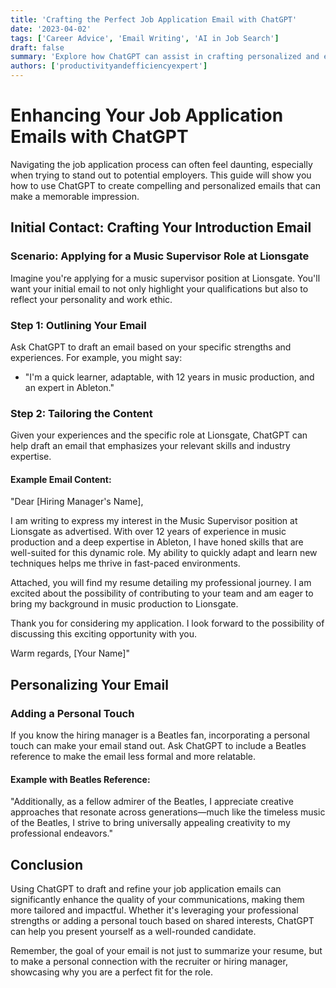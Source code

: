 ```yaml
---
title: 'Crafting the Perfect Job Application Email with ChatGPT'
date: '2023-04-02'
tags: ['Career Advice', 'Email Writing', 'AI in Job Search']
draft: false
summary: 'Explore how ChatGPT can assist in crafting personalized and effective emails to potential employers, enhancing your job application process.'
authors: ['productivityandefficiencyexpert']
---
```


# Enhancing Your Job Application Emails with ChatGPT

Navigating the job application process can often feel daunting, especially when trying to stand out to potential employers. This guide will show you how to use ChatGPT to create compelling and personalized emails that can make a memorable impression.

## Initial Contact: Crafting Your Introduction Email

### Scenario: Applying for a Music Supervisor Role at Lionsgate

Imagine you're applying for a music supervisor position at Lionsgate. You'll want your initial email to not only highlight your qualifications but also to reflect your personality and work ethic.

### Step 1: Outlining Your Email

Ask ChatGPT to draft an email based on your specific strengths and experiences. For example, you might say:

- "I'm a quick learner, adaptable, with 12 years in music production, and an expert in Ableton."

### Step 2: Tailoring the Content

Given your experiences and the specific role at Lionsgate, ChatGPT can help draft an email that emphasizes your relevant skills and industry expertise. 

#### Example Email Content:
"Dear [Hiring Manager's Name],

I am writing to express my interest in the Music Supervisor position at Lionsgate as advertised. With over 12 years of experience in music production and a deep expertise in Ableton, I have honed skills that are well-suited for this dynamic role. My ability to quickly adapt and learn new techniques helps me thrive in fast-paced environments.

Attached, you will find my resume detailing my professional journey. I am excited about the possibility of contributing to your team and am eager to bring my background in music production to Lionsgate.

Thank you for considering my application. I look forward to the possibility of discussing this exciting opportunity with you.

Warm regards,
[Your Name]"

## Personalizing Your Email

### Adding a Personal Touch

If you know the hiring manager is a Beatles fan, incorporating a personal touch can make your email stand out. Ask ChatGPT to include a Beatles reference to make the email less formal and more relatable.

#### Example with Beatles Reference:
"Additionally, as a fellow admirer of the Beatles, I appreciate creative approaches that resonate across generations—much like the timeless music of the Beatles, I strive to bring universally appealing creativity to my professional endeavors."

## Conclusion

Using ChatGPT to draft and refine your job application emails can significantly enhance the quality of your communications, making them more tailored and impactful. Whether it's leveraging your professional strengths or adding a personal touch based on shared interests, ChatGPT can help you present yourself as a well-rounded candidate.

Remember, the goal of your email is not just to summarize your resume, but to make a personal connection with the recruiter or hiring manager, showcasing why you are a perfect fit for the role.
